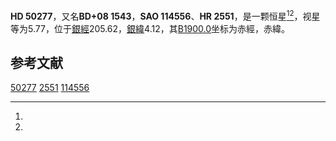 {{Starbox begin
| name = HD 50277
}}
{{Starbox observe
| epoch = [[J2000.0|J2000.0]]
| constell = {{星座名待查}}<ref name=SIMBAD>{{cite web
 | url=http://simbad.u-strasbg.fr/simbad/sim-id?Ident=HR+2551
 | title=Pulsating variable Star
 | publisher=Centre de Données astronomiques de Strasbourg
 | work=SIMBAD
 | accessdate=2012-07-13
 | archive-date=2016-03-18
 | archive-url=https://web.archive.org/web/20160318004102/http://simbad.u-strasbg.fr/simbad/sim-id?Ident=HR%202551
 | dead-url=no
 }}</ref><ref name=DATA>{{cite web
 | url=http://vizier.u-strasbg.fr/viz-bin/VizieR-5?-out.add=.&-source=5050&-corr=PK=HR&-out.max=9999&HR=2551
 | title=VizieR Detailed Page
 | accessdate=2012-07-13
 | archive-date=2016-03-05
 | archive-url=https://web.archive.org/web/20160305041241/http://vizier.u-strasbg.fr/viz-bin/VizieR-5?-out.add=.&-source=5050&-corr=PK=HR&-out.max=9999&HR=2551
 | dead-url=no
 }}</ref>
| 星官 = 
| ra = {{RA|6|52|49.4}}<ref name=SIMBAD /><ref name=DATA />
| dec = {{DEC|+8|22|49}}<ref name=SIMBAD /><ref name=DATA />
| appmag_v = 5.77<ref name=SIMBAD /><ref name=DATA />
}}
{{Starbox character
| class = F0Vn<ref name=SIMBAD /><ref name=DATA />
| b-v = 0.26<ref name=SIMBAD /><ref name=DATA />
| u-b = 0.1<ref name=SIMBAD /><ref name=DATA />
| r-i = <ref name=SIMBAD /><ref name=DATA />
| variable = 
}}
{{Starbox astrometry
| radial_v = 0.1
| prop_mo_ra = 27
| parallax = 
| p_error = 
}}
{{Starbox catalog
| names =BD+08 1543，[[SAO星表|SAO]] 114556，[[HD星表|HD]] 50277，[[HR星表|HR]] 2551}}
{{Starbox reference |Simbad=HR+2551}}
{{Starbox end}}

'''HD 50277'''，又名'''BD+08 1543'''，'''SAO 114556'''、'''HR 2551'''，是一颗恒星<ref name=SIMBAD /><ref name=DATA />，视星等为5.77，位于[[銀道座標系|銀經]]205.62，[[銀道座標系|銀緯]]4.12，其[[B1900.0|B1900.0]]坐标为赤經{{RA|6|47|23}}，赤緯{{DEC|+8|4.12|7}}。

== 参考文献 ==
{{reflist}}

{{star-stub}}

[[Category:HD和HDE天體|50277]]
[[Category:HR天體|2551]]
[[Category:SAO天體|114556]]